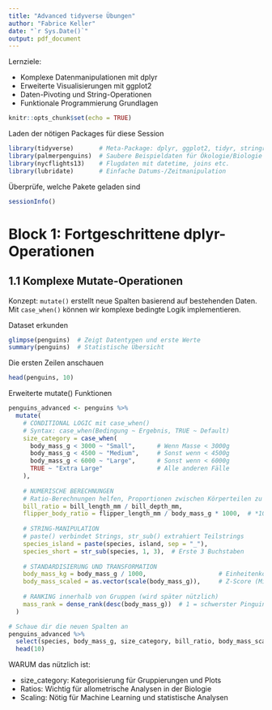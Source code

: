 ```yaml
---
title: "Advanced tidyverse Übungen"
author: "Fabrice Keller"
date: "`r Sys.Date()`"
output: pdf_document
---
```


Lernziele:

- Komplexe Datenmanipulationen mit dplyr
- Erweiterte Visualisierungen mit ggplot2
- Daten-Pivoting und String-Operationen
- Funktionale Programmierung Grundlagen


```r
knitr::opts_chunk$set(echo = TRUE)
```


Laden der nötigen Packages für diese Session
```r
library(tidyverse)       # Meta-Package: dplyr, ggplot2, tidyr, stringr etc.
library(palmerpenguins)  # Saubere Beispieldaten für Ökologie/Biologie
library(nycflights13)    # Flugdaten mit datetime, joins etc.
library(lubridate)       # Einfache Datums-/Zeitmanipulation
```
Überprüfe, welche Pakete geladen sind
```r
sessionInfo()
```

# Block 1: Fortgeschrittene dplyr-Operationen

## 1.1 Komplexe Mutate-Operationen

Konzept: `mutate()` erstellt neue Spalten basierend auf bestehenden Daten. Mit `case_when()` können wir komplexe bedingte Logik implementieren.

Dataset erkunden
```r
glimpse(penguins)  # Zeigt Datentypen und erste Werte
summary(penguins)  # Statistische Übersicht
```
Die ersten Zeilen anschauen
```r
head(penguins, 10)
```

Erweiterte mutate() Funktionen
```r
penguins_advanced <- penguins %>%
  mutate(
    # CONDITIONAL LOGIC mit case_when()
    # Syntax: case_when(Bedingung ~ Ergebnis, TRUE ~ Default)
    size_category = case_when(
      body_mass_g < 3000 ~ "Small",      # Wenn Masse < 3000g
      body_mass_g < 4500 ~ "Medium",     # Sonst wenn < 4500g  
      body_mass_g < 6000 ~ "Large",      # Sonst wenn < 6000g
      TRUE ~ "Extra Large"               # Alle anderen Fälle
    ),
    
    # NUMERISCHE BERECHNUNGEN
    # Ratio-Berechnungen helfen, Proportionen zwischen Körperteilen zu verstehen
    bill_ratio = bill_length_mm / bill_depth_mm,
    flipper_body_ratio = flipper_length_mm / body_mass_g * 1000,  # *1000 für bessere Lesbarkeit
    
    # STRING-MANIPULATION
    # paste() verbindet Strings, str_sub() extrahiert Teilstrings
    species_island = paste(species, island, sep = "_"),
    species_short = str_sub(species, 1, 3),  # Erste 3 Buchstaben
    
    # STANDARDISIERUNG UND TRANSFORMATION
    body_mass_kg = body_mass_g / 1000,                    # Einheitenkonversion
    body_mass_scaled = as.vector(scale(body_mass_g)),     # Z-Score (Mittelwert=0, SD=1)
    
    # RANKING innerhalb von Gruppen (wird später nützlich)
    mass_rank = dense_rank(desc(body_mass_g))  # 1 = schwerster Pinguin
  )

# Schaue dir die neuen Spalten an
penguins_advanced %>% 
  select(species, body_mass_g, size_category, bill_ratio, body_mass_scaled) %>%
  head(10)
```
WARUM das nützlich ist:

- size_category: Kategorisierung für Gruppierungen und Plots
- Ratios: Wichtig für allometrische Analysen in der Biologie
- Scaling: Nötig für Machine Learning und statistische Analysen
